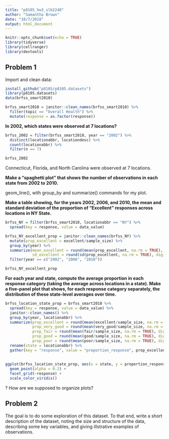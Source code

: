 ```yaml
---
title: "p8105_hw3_slb2240"
author: "Samantha Brown"
date: "10/7/2018"
output: html_document
---
```


```r
knitr::opts_chunk$set(echo = TRUE)
library(tidyverse)
library(cellranger)
library(devtools)
```

## Problem 1

Import and clean data:
```r
install_github("p8105/p8105.datasets")
library(p8105.datasets)
data(brfss_smart2010)

brfss_smart2010 = janitor::clean_names(brfss_smart2010) %>% 
  filter(topic == "Overall Health") %>% 
  mutate(response = as.factor(response))
```

**In 2002, which states were observed at 7 locations?**

```r
brfss_2002 = filter(brfss_smart2010, year == "2002") %>% 
  distinct(locationabbr, locationdesc) %>% 
  count(locationabbr) %>% 
  filter(n == 7)

brfss_2002
```

Connecticut, Florida, and North Carolina were observed at 7 locations.

**Make a “spaghetti plot” that shows the number of observations in each state from 2002 to 2010.**

geom_line(), with  group_by and summarize() commands for my plot. 


**Make a table showing, for the years 2002, 2006, and 2010, the mean and standard deviation of the proportion of “Excellent” responses across locations in NY State.**

```r
brfss_NY = filter(brfss_smart2010, locationabbr == "NY") %>% 
  spread(key = response, value = data_value)

brfss_NY_excellent_prop = janitor::clean_names(brfss_NY) %>% 
  mutate(prop_excellent = excellent/sample_size) %>%
  group_by(year) %>% 
  summarize(mean_excellent = round(mean(prop_excellent, na.rm = TRUE), digits = 3),
            sd_excellent = round(sd(prop_excellent, na.rm = TRUE), digits = 3)) %>% 
  filter(year == c("2002", "2006", "2010"))

brfss_NY_excellent_prop

```

**For each year and state, compute the average proportion in each response category (taking the average across locations in a state). Make a five-panel plot that shows, for each response category separately, the distribution of these state-level averages over time.**

```r
brfss_location_state_prop = brfss_smart2010 %>% 
  spread(key = response, value = data_value) %>%
  janitor::clean_names() %>%
  group_by(year, locationabbr) %>%
  summarize(prop_excellent = round(mean(excellent/sample_size, na.rm = TRUE), digits = 2),
            prop_very_good = round(mean(very_good/sample_size, na.rm = TRUE), digits = 2),
            prop_fair = round(mean(fair/sample_size, na.rm = TRUE), digits = 2),
            prop_good = round(mean(good/sample_size, na.rm = TRUE), digits = 2),
            prop_poor = round(mean(poor/sample_size, na.rm = TRUE), digits = 2)) %>% 
  rename(state = locationabbr) %>% 
  gather(key = "response", value = "proportion_response", prop_excellent:prop_poor)
  
  
ggplot(brfss_location_state_prop, aes(x = state, y = proportion_response, color = year)) +
  geom_point(alpha = 0.2) +
  facet_grid(~response) +
  scale_color_viridis()

```
? How are we supposed to organize plots?


## Problem 2

The goal is to do some exploration of this dataset. To that end, write a short description of the dataset, noting the size and structure of the data, describing some key variables, and giving illstrative examples of observations.





